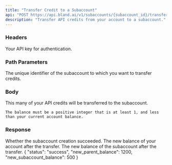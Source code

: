 ```yaml
---
title: "Transfer Credit to a Subaccount"
api: "POST https://api.bland.ai/v1/subaccounts/{subaccount_id}/transfer"
description: "Transfer API credits from your account to a subaccount."
---
```


### Headers

<ParamField header="authorization" type="string" required>
  Your API key for authentication.
</ParamField>

### Path Parameters

<ParamField path="subaccount_id" type="string" required>
    The unique identifier of the subaccount to which you want to transfer credits.
</ParamField>

### Body

<ParamField body="amount" type="integer" required>
    This many of your API credits will be transferred to the subaccount.

    The balance must be a positive integer that is at least 1, and less than your current account balance.
</ParamField>

### Response
<ResponseField name="status" type="string">
    Whether the subaccount creation succeeded.
</ResponseField>

<ResponseField name="new_parent_balance" type="number">
    The new balance of your account after the transfer.
</ResponseField>

<ResponseField name="new_subaccount_balance" type="number">
    The new balance of the subaccount after the transfer.
</ResponseField>

<ResponseExample>
{
    "status": "success",
    "new_parent_balance": 1200,
    "new_subaccount_balance": 500
}
</ResponseExample>
